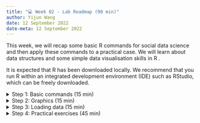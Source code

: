 ```yaml
---
title: "💻 Week 02 - Lab Roadmap (90 min)"
author: Yijun Wang
date: 12 September 2022
date-meta: 12 September 2022
---
```


This week, we will recap some basic R commands for social data science and then apply these commands to a practical case. We will learn about data structures and some simple data visualisation skills in R .    

It is expected that R has been downloaded locally. We recommend that you run R within an integrated development environment (IDE) such as RStudio, which can be freely downloaded. 

<details><summary>Step 1: Basic commands (15 min)</summary>

## Step 1: Basic commands

We will follow the instructions below step by step together while answering whatever questions you might encounter along the way.

1.  Open R or RStudio. You can either run the folllowing commands in a R script or in the console window.
2.  Create a vetor of numbers with the function `c()` and 
name it x. When we type x, it gives us back the vector:

    ```r
    > x <- c(1, 3, 2, 5)
    > x
    [1] 1 3 2 5
    ```

    Note that the `>` is not part of the command; rather, it is printed by R to indicate that it is ready for another command to be entered. We can also save things using `=` rather than `<-`:

    ```r
    > x = c(1, 3, 2, 5)
    ```

3.  Check the length of vector `x` using the `length()` function:

    ```r
    > length(x)
    [1] 4
    ```

4.  Create a matrix of numbers with the function `matrix()` and name it `y`. When we type `y`, it gives us back the matrix:

    ```r
    > y <- matrix(data = c(1:16), nrow = 4, ncol = 4)
    > y
         [,1] [,2] [,3] [,4]
    [1,]    1    5    9   13
    [2,]    2    6   10   14
    [3,]    3    7   11   15
    [4,]    4    8   12   16
    ```

    If you want to learn about the meaning of some arguments like `nrow` or `ncol`:

    ```r
    > ?matrix
    ```

5. Select one element in the matrix `y`:

    ```r
    > y[2,3]
    [1] 10
    ```

     The first number after the open-bracket symbol `[` always refers to the row, and the second number always refers to the column

6. Select multiple rows and column at a time in the matrix `y`:

    ```r
    > y[c(1, 3), c(2, 4)]
         [,1] [,2]
    [1,]    5   13
    [2,]    7   15
    > y[1:3, 2:4]
         [,1] [,2] [,3]
    [1,]    5    9   13
    [2,]    6   10   14
    [3,]    7   11   15
    > y[1:2, ]
         [,1] [,2] [,3] [,4]
    [1,]    1    5    9   13
    [2,]    2    6   10   14
    > y[-c(1, 3), ]
         [,1] [,2] [,3] [,4]
    [1,]    2    6   10   14
    [2,]    4    8   12   16
    ```

   No index for the columns or the rows indicates that R should include all columns or all rows, respectively. The use of a negative sign `-` in the index tells R to keep all rows or columns except those indicated in the index.

7. Check the number of rows and columns in a matrix:

    ```r
    > dim(y)
    [1] 4 4
    ```

8. Generate a vector of random normal variables:

    ```r
    > set.seed(1303)
    > x <- rnorm(50)
    > y <- x + rnorm(50, mean = 50, sd = .1)
    > cor(x, y)
    [1] 0.9942128
    ```

    By default, `rnorm()` creates standard normal random variables with a mean of 0 and a standard deviation of 1. However, the mean and standard deviation can be altered as illustrated above.
    
    Each time we call the function `rnorm()`, we will get a different answer. However, sometimes we want our code to reproduce the exact same set of random numbers; we can use the `set.seed()` function to do this. We use `set.seed()` throughout the labs whenever we perform calculations involving random quantities. 

9. Let's check some descriptive statistics of these vectors:

    ```r
    > mean(y)
    [1] 50.18446
    > var(y)
    [1] 0.8002002
    > sqrt ( var (y))
    [1] 0.8945391
    > sd(y)
    [1] 0.8945391
    > cor (x, y)
    [1] 0.9942128
    ```

    The `mean()` and `var()` functions can be used to compute the mean and variance of a vector of numbers. Applying `sqrt()` to the output of `var()` will give the standard deviation. Or we can simply use the `sd()` function. The `cor()` function is to compute the correlation between vector `x` and `y`.

</details>

<details><summary>Step 2: Graphics (15 min)</summary>

## Step 2: Graphics

We will plot and save plots in R.

1. Produce a scatterplot between two vectors of numbers using the function `plot()`:
    
    ```r
    > set.seed(1303)
    > x <- rnorm(100)
    > y <- rnorm(100)
    > plot(x,y)
    > plot(x, y, xlab = " this is the x- axis ",
           ylab = " this is the y- axis ",
           main = " Plot of X vs Y")
    ```
    By default, the output plot will show in Plots window in the lower right cornor.

2. Save the scatterplot in a pdf or a jpeg file:

    ```r
    > pdf("Figure.pdf")
    > plot(x, y, col = "green")
    > dev.off()
    null device
            1    
    ```

    To create a jpeg, we use the function `jpeg()` instaed of `pdf()`. The function `dev.off()` indicates to R that we are done creating the plot.

3. Produce a contour plot (like a topographical map) to represent 3-Dimentional data using the function `contour()`:

    ```r
    > x <- seq(1, 10)
    > y <- x
    > f <- outer(x, y, function (x, y) cos(y) / (1 + x^2))
    > contour(x, y, f)
    > contour(x, y, f, nlevels = 45, add = T)
    > fa <- (f - t(f)) / 2
    > contour(x, y, fa, nlevels = 15)
    ```
  
    The `image()` function works the same way as `contour()`. Explore it if you are interested.


4. Using `ggplot2` package for graphic:
   
    In R, the data is stored in a structure called `dataframe`. Dataframe can be seen as a 2-dimensional table consisting of rows and columns and their values. These values might be in different types such as `numeric`, `character` or `logical`. However, each column should have the exactly same data type.

    We can use the open-source data visualization package - ggplot2 to construct aesthetic mappings based on our data.

    -Since `tidyverse` library includes ggplot2, if you install `tidyverse` you will have access to ggplot2; installation can be done;

    ```r
    > install.packages("tidyverse")
    ```

    -Alternatively, `ggplot2` package can be installed

    ```r
    > install.packages("ggplot2")
    ```

    After the installation  is completed, it should be called in R environment:

    ```r
    > library(ggplot2)
    ```

    There are some ready datasets to play with in the package `ggplot2`. Let's explore and plot a vehicle dataset called `mtcars` showing car information and their fuel consumptions. You can explore the variable meanings with `?mtcars` command.
    
    
    Please type:

     ```r
    > View(mtcars)
    ```
    the `View()` function can be used to view it in a spreadsheet-like window.

    we can plot this dataset with desired variables.

    ```r
     > ggplot(mtcars, aes(x=wt, y=mpg)) +
    geom_point() + 
    geom_text(label=rownames(mtcars))

    ```
    x and y in `aes` shows the axis which are weights and Miles/gallon consumption.  `mtcars` is the dataframe used in the plot. `geom_point` defines the shape of data to be plot and `geom_text` adds the labels.


    We can also plot a histogram showing `mpg`

    ```r
     > ggplot(mtcars,aes(x=mpg)) + geom_histogram(binwidth=5)
    ```
    For more detailed information and some exmaples you can use `?ggplot` and `?aes`
    </details>



<details><summary> Step 3: Loading data (15 min)</summary>
## Step 3: Loading data

Now, we will learn how to import a data set into R and explore the data set. For this lab session, we will use a ready-to-use dataset `AUTO` in the book "Introduction to Statistical Learning, with Applications in R". With the package `ISLR2`, we can use all the datasets in the book. 

1. First, we need to install `ISLR2` into our R environment for future use.

    ```r
    > install.packages("ISLR2")
    ```
2. To use `ISLR2` package and the datasets in our analyses, we need to call it in each R session with;

    ```r
    > library(ISLR2)
    ```
    That's it! We now can use all datasets by calling them by their names. The package includes numerous [datasets](https://cran.r-project.org/web/packages/ISLR2/ISLR2.pdf) and you can explore them with R. 

3.  `AUTO` dataset is ready to be used in the analyse. You can explore the dataset by using:


    ```r
    > View(Auto)
    > head(Auto)
    ```
    
    The `head()` function can also be used to view the first few rows of the data

3.  You may want to save this dataset on a local computer, which is useful for your future analyses while doing some changes on it. 
    To save a dataset as a csv file:

    ```r
    > write.csv(DataFrameName, file="Path to save the DataFrame//File Name.csv", row.names = FALSE)

    ```
    The option `row.names = FALSE`  deletes the row names when you are saving the dataset. In this case, it will remove basic incremental indexes such as 1,2,... from the data. A detailed explanation of `write.csv` and its options could be found by typing  ?write.csv

    :::{.callout-tip}
    ## Example
    You need to include the path where you would like to save the dataset on your computer. For example, if you work in a folder called `Test` in your desktop in a Windows machine. The code:

    ```r
    > write.csv(Auto, "C:Users//LSE//Desktop//Test//autodataset.csv", row.names = FALSE )
    ``` 
    :::


4. To use the dataset in the future, you need to load it into a dataframe by importing the csv file.

    We will load this dataset in a dataframe called `Auto`. Dataframe name is changable, however we would like to use words understandable and readable.


    ```r
    > Auto <- read.csv("C://Users//LSE//Desktop//Test//autodataset.csv", na.strings = "?")
    ```

    Using the option `na.strings` tells R that any time it sees a particular character or set of characters (such as a question mark), it should be treated as a missing element of the data matrix.

    You can check the dataset:

    ```r
    > View(Auto)
    > head(Auto)
    ```

5. Deal with the missing data by removing rows with missing observations:

    ```r
    > Auto <- na.omit(Auto)
    > dim(Auto)
    [1] 392 9
    ```

    The function `dim()` is to check the size of the data frame.

6. Produce a numerical summary of each variable in the particular data frame:

    ```r
    > summary(Auto)
    ```    

</details>

<details><summary> Step 4: Practical exercises (45 min)</summary>
## Step 4: Practical exercises (in pairs)

So far, we have learnt some basic commands in R. In this practical case, we will continues with the data set Auto studied in Step 3. Make sure that the missing values have been removed from the data.

Six questions are listed below. You are required to try to answer these questions in pair using R commands. We will go over the solutions once everyone has finished these questions.

🎯 **Questions** 

1. Which of the predictors are quantitative, and which are qualitative?

2. What is the range of each quantitative predictor? (hint: You can answer this using the `range()` function)
    
3. What is the mean and standard deviation of each quantitative predictor?

4. Now remove the 10th through 85th observations. What is the range, mean, and standard deviation of each predictor in the subset of the data that remains? 

5. Using the full data set, investigate the predictors graphically, using scatterplots or other tools of your choice. Create some plots highlighting the relationships among the predictors. Comment on your findings.

6. Suppose that we wish to predict gas mileage (`mpg`) on the basis of the other variables. Do your plots suggest that any of the other variables might be useful in predicting `mpg`? Justify your answer.

</details>



